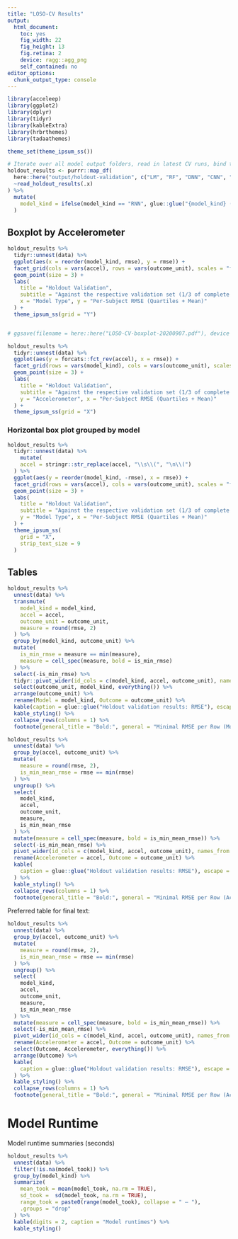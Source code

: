 ```yaml
---
title: "LOSO-CV Results"
output: 
  html_document: 
    toc: yes
    fig_width: 22
    fig_height: 13
    fig.retina: 2
    device: ragg::agg_png
    self_contained: no
editor_options: 
  chunk_output_type: console
---
```


```r
library(acceleep)
library(ggplot2)
library(dplyr)
library(tidyr)
library(kableExtra)
library(hrbrthemes)
library(tadaathemes)

theme_set(theme_ipsum_ss())

# Iterate over all model output folders, read in latest CV runs, bind together
holdout_results <- purrr::map_df(
  here::here("output/holdout-validation", c("LM", "RF", "DNN", "CNN", "RNN")),
  ~read_holdout_results(.x)
) %>%
  mutate(
    model_kind = ifelse(model_kind == "RNN", glue::glue("{model_kind} ({res}Hz)"), model_kind)
  )
```

## Boxplot by Accelerometer

```r
holdout_results %>%
  tidyr::unnest(data) %>%
  ggplot(aes(x = reorder(model_kind, rmse), y = rmse)) +
  facet_grid(cols = vars(accel), rows = vars(outcome_unit), scales = "free_y") +
  geom_point(size = 3) +
  labs(
    title = "Holdout Validation",
    subtitle = "Against the respective validation set (1/3 of complete data)",
    x = "Model Type", y = "Per-Subject RMSE (Quartiles + Mean)"
  ) +
  theme_ipsum_ss(grid = "Y")


# ggsave(filename = here::here("LOSO-CV-boxplot-20200907.pdf"), device = cairo_pdf, scale = 2, width = 10, height = 5)
```

```r
holdout_results %>%
  tidyr::unnest(data) %>%
  ggplot(aes(y = forcats::fct_rev(accel), x = rmse)) +
  facet_grid(rows = vars(model_kind), cols = vars(outcome_unit), scales = "free") +
  geom_point(size = 3) +
  labs(
    title = "Holdout Validation",
    subtitle = "Against the respective validation set (1/3 of complete data)",
    y = "Accelerometer", x = "Per-Subject RMSE (Quartiles + Mean)"
  ) +
  theme_ipsum_ss(grid = "X")
```

### Horizontal box plot grouped by model

```r
holdout_results %>%
  tidyr::unnest(data) %>%
    mutate(
    accel = stringr::str_replace(accel, "\\s\\(", "\n\\(")
  ) %>%
  ggplot(aes(y = reorder(model_kind, -rmse), x = rmse)) +
  facet_grid(rows = vars(accel), cols = vars(outcome_unit), scales = "free_x") +
  geom_point(size = 3) +
  labs(
    title = "Holdout Validation",
    subtitle = "Against the respective validation set (1/3 of complete data)",
    y = "Model Type", x = "Per-Subject RMSE (Quartiles + Mean)"
  ) +
  theme_ipsum_ss(
    grid = "X",
    strip_text_size = 9
  )
```

## Tables

```r
holdout_results %>%
  unnest(data) %>%
  transmute(
    model_kind = model_kind,
    accel = accel,
    outcome_unit = outcome_unit,
    measure = round(rmse, 2)
  ) %>%
  group_by(model_kind, outcome_unit) %>%
  mutate(
    is_min_rmse = measure == min(measure),
    measure = cell_spec(measure, bold = is_min_rmse)
  ) %>%
  select(-is_min_rmse) %>%
  tidyr::pivot_wider(id_cols = c(model_kind, accel, outcome_unit), names_from = accel, values_from = measure) %>%
  select(outcome_unit, model_kind, everything()) %>%
  arrange(outcome_unit) %>%
  rename(Model = model_kind, Outcome = outcome_unit) %>%
  kable(caption = glue::glue("Holdout validation results: RMSE"), escape = FALSE) %>%
  kable_styling() %>%
  collapse_rows(columns = 1) %>%
  footnote(general_title = "Bold:", general = "Minimal RMSE per Row (Model and Outcome)")

```

```r
holdout_results %>%
  unnest(data) %>%
  group_by(accel, outcome_unit) %>%
  mutate(
    measure = round(rmse, 2),
    is_min_mean_rmse = rmse == min(rmse)
  ) %>%
  ungroup() %>%
  select(
    model_kind,
    accel,
    outcome_unit,
    measure,
    is_min_mean_rmse
  ) %>%
  mutate(measure = cell_spec(measure, bold = is_min_mean_rmse)) %>%
  select(-is_min_mean_rmse) %>%
  pivot_wider(id_cols = c(model_kind, accel, outcome_unit), names_from = model_kind, values_from = measure) %>%
  rename(Accelerometer = accel, Outcome = outcome_unit) %>%
  kable(
    caption = glue::glue("Holdout validation results: RMSE"), escape = FALSE
  ) %>%
  kable_styling() %>%
  collapse_rows(columns = 1) %>%
  footnote(general_title = "Bold:", general = "Minimal RMSE per Row (Accelerometer and Outcome)")
```

Preferred table for final text:

```r
holdout_results %>%
  unnest(data) %>%
  group_by(accel, outcome_unit) %>%
  mutate(
    measure = round(rmse, 2),
    is_min_mean_rmse = rmse == min(rmse)
  ) %>%
  ungroup() %>%
  select(
    model_kind,
    accel,
    outcome_unit,
    measure,
    is_min_mean_rmse
  ) %>%
  mutate(measure = cell_spec(measure, bold = is_min_mean_rmse)) %>%
  select(-is_min_mean_rmse) %>%
  pivot_wider(id_cols = c(model_kind, accel, outcome_unit), names_from = model_kind, values_from = measure) %>%
  rename(Accelerometer = accel, Outcome = outcome_unit) %>%
  select(Outcome, Accelerometer, everything()) %>%
  arrange(Outcome) %>%
  kable(
    caption = glue::glue("Holdout validation results: RMSE"), escape = FALSE
  ) %>%
  kable_styling() %>%
  collapse_rows(columns = 1) %>%
  footnote(general_title = "Bold:", general = "Minimal RMSE per Row (Accelerometer and Outcome)")
```

# Model Runtime

Model runtime summaries (seconds)

```r
holdout_results %>%
  unnest(data) %>%
  filter(!is.na(model_took)) %>%
  group_by(model_kind) %>%
  summarize(
    mean_took = mean(model_took, na.rm = TRUE),
    sd_took =  sd(model_took, na.rm = TRUE),
    range_took = paste0(range(model_took), collapse = " – "),
    .groups = "drop"
  ) %>%
  kable(digits = 2, caption = "Model runtimes") %>%
  kable_styling()

```

